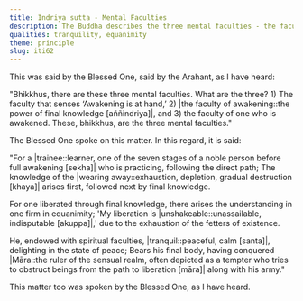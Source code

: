 ```yaml
---
title: Indriya sutta - Mental Faculties
description: The Buddha describes the three mental faculties - the faculty that senses ‘I will know the unknown,’ the faculty of awakening, and the faculty of one who is awakened.
qualities: tranquility, equanimity
theme: principle
slug: iti62
---
```


This was said by the Blessed One, said by the Arahant, as I have heard:

"Bhikkhus, there are these three mental faculties. What are the three? 1) The faculty that senses ‘Awakening is at hand,’ 2) |the faculty of awakening::the power of final knowledge [aññindriya]|, and 3) the faculty of one who is awakened. These, bhikkhus, are the three mental faculties."

The Blessed One spoke on this matter. In this regard, it is said:

"For a |trainee::learner, one of the seven stages of a noble person before full awakening [sekha]| who is practicing,
following the direct path;
The knowledge of the |wearing away::exhaustion, depletion, gradual destruction [khaya]| arises first,
followed next by final knowledge.

For one liberated through final knowledge,
there arises the understanding in one firm in equanimity;
'My liberation is |unshakeable::unassailable, indisputable [akuppa]|,'
due to the exhaustion of the fetters of existence.

He, endowed with spiritual faculties,
|tranquil::peaceful, calm [santa]|, delighting in the state of peace;
Bears his final body,
having conquered |Māra::the ruler of the sensual realm, often depicted as a tempter who tries to obstruct beings from the path to liberation [māra]| along with his army."

This matter too was spoken by the Blessed One, as I have heard.
